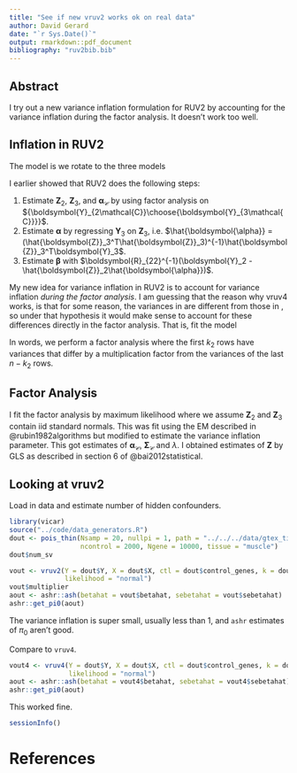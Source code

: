 ```yaml
---
title: "See if new vruv2 works ok on real data"
author: David Gerard
date: "`r Sys.Date()`"
output: rmarkdown::pdf_document
bibliography: "ruv2bib.bib"
---
```


## Abstract
I try out a new variance inflation formulation for RUV2 by accounting for the variance inflation during the factor analysis. It doesn't work too well.

## Inflation in RUV2
The model is
\begin{align}
\boldsymbol{Y} = \boldsymbol{X}\boldsymbol{\beta} + \boldsymbol{Z}\boldsymbol{\alpha} + \boldsymbol{E}
\end{align}
we rotate to the three models
\begin{align}
	\label{equation:Y1.model}
	\boldsymbol{Y}_1 &= \boldsymbol{R}_{11}\boldsymbol{\beta}_1 + \boldsymbol{R}_{12}\boldsymbol{\beta}_2 + \boldsymbol{Z}_1\boldsymbol{\alpha} + \boldsymbol{E}_1\\
	\label{equation:Y2.model}
	\boldsymbol{Y}_2 &= \phantom{\boldsymbol{R}_{11}\boldsymbol{\beta}_1 +\ } \boldsymbol{R}_{22}\boldsymbol{\beta}_2 + \boldsymbol{Z}_2\boldsymbol{\alpha} + \boldsymbol{E}_2\\
\label{equation:Y3.model}
	\boldsymbol{Y}_3 &=
\phantom{\boldsymbol{R}_{11}\boldsymbol{\beta}_1 +
	\boldsymbol{R}_{12}\boldsymbol{\beta}_2 +\ }
		\boldsymbol{Z}_3\boldsymbol{\alpha} + \boldsymbol{E}_3.
\end{align}

I earlier showed that RUV2 does the following steps:

1. Estimate $\boldsymbol{Z}_2$, $\boldsymbol{Z}_3$, and $\boldsymbol{\alpha}_{\mathcal{C}}$ by using factor analysis on ${\boldsymbol{Y}_{2\mathcal{C}}\choose{\boldsymbol{Y}_{3\mathcal{C}}}}$.
2. Estimate $\boldsymbol{\alpha}$ by regressing $\boldsymbol{Y}_3$ on $\boldsymbol{Z}_3$, i.e. $\hat{\boldsymbol{\alpha}} = (\hat{\boldsymbol{Z}}_3^T\hat{\boldsymbol{Z}}_3)^{-1}\hat{\boldsymbol{Z}}_3^T\boldsymbol{Y}_3$.
3. Estimate $\boldsymbol{\beta}$ with $\boldsymbol{R}_{22}^{-1}(\boldsymbol{Y}_2 - \hat{\boldsymbol{Z}}_2\hat{\boldsymbol{\alpha}})$.

My new idea for variance inflation in RUV2 is to account for variance inflation *during the factor analysis*. I am guessing that the reason why vruv4 works, is that for some reason, the variances in \eqref{equation:Y2.model} are different from those in \eqref{equation:Y3.model}, so under that hypothesis it would make sense to account for these differences directly in the factor analysis. That is, fit the model
\begin{align}
\boldsymbol{Y}_{2\mathcal{C}} &= \boldsymbol{Z}_{2}\boldsymbol{\alpha}_{\mathcal{C}} + \boldsymbol{E}_{2\mathcal{C}}\\
\boldsymbol{Y}_{3\mathcal{C}} &= \boldsymbol{Z}_{3}\boldsymbol{\alpha}_{\mathcal{C}} + \boldsymbol{E}_{3\mathcal{C}}\\
\boldsymbol{E}_{2\mathcal{C}} &\sim N_{k_2\times m}(0, \lambda \boldsymbol{\Sigma}_{\mathcal{C}} \otimes \boldsymbol{I}_{k_2})\\
\boldsymbol{E}_{3\mathcal{C}} &\sim N_{n - k_2 \times m}(0, \boldsymbol{\Sigma}_{\mathcal{C}} \otimes \boldsymbol{I}_{n - k_2}).
\end{align}

In words, we perform a factor analysis where the first $k_2$ rows have
variances that differ by a multiplication factor from the variances of
the last $n - k_2$ rows.

## Factor Analysis
I fit the factor analysis by maximum likelihood where we assume $\boldsymbol{Z}_2$ and $\boldsymbol{Z}_3$ contain iid standard normals. This was fit using the EM described in @rubin1982algorithms but modified to estimate the variance inflation parameter. This got estimates of $\boldsymbol{\alpha}_{\mathcal{C}}$, $\boldsymbol{\Sigma}_{\mathcal{C}}$ and $\lambda$. I obtained estimates of $\boldsymbol{Z}$ by GLS as described in section 6 of @bai2012statistical.

## Looking at vruv2
Load in data and estimate number of hidden confounders.
```r
library(vicar)
source("../code/data_generators.R")
dout <- pois_thin(Nsamp = 20, nullpi = 1, path = "../../../data/gtex_tissue_gene_reads/",
                  ncontrol = 2000, Ngene = 10000, tissue = "muscle")
dout$num_sv
```

```r
vout <- vruv2(Y = dout$Y, X = dout$X, ctl = dout$control_genes, k = dout$num_sv,
              likelihood = "normal")
vout$multiplier
aout <- ashr::ash(betahat = vout$betahat, sebetahat = vout$sebetahat)
ashr::get_pi0(aout)

```
The variance inflation is super small, usually less than 1, and `ashr` estimates of $\pi_0$ aren't good.

Compare to `vruv4`.
```r
vout4 <- vruv4(Y = dout$Y, X = dout$X, ctl = dout$control_genes, k = dout$num_sv,
               likelihood = "normal")
aout <- ashr::ash(betahat = vout4$betahat, sebetahat = vout4$sebetahat)
ashr::get_pi0(aout)
```
This worked fine.

```r
sessionInfo()
```

# References
